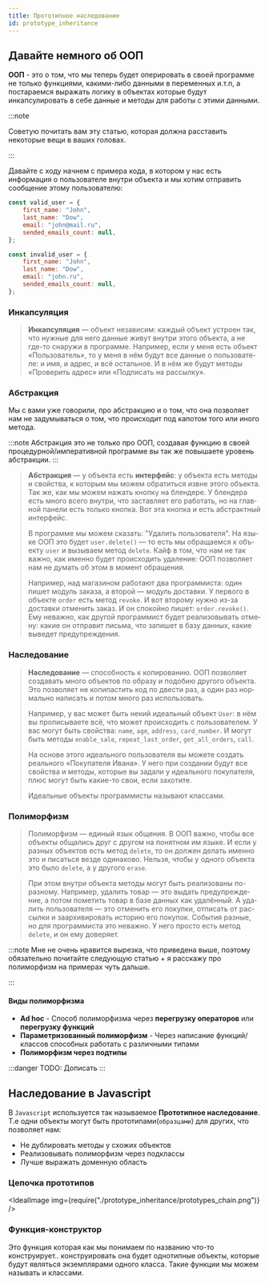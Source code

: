 ```yaml
---
title: Прототипное наследование
id: prototype_inheritance
---
```



## Давайте немного об ООП

**ООП** - это о том, что мы теперь будет оперировать в своей программе не только функциями, какими-либо данными в переменных и.т.п, а постараемся выражать логику в объектах которые будут инкапсулировать в себе данные и методы для работы с этими данными.

:::note

Советую почитать вам эту статью, которая должна расставить некоторые вещи в ваших головах.

<Link
    title="Объектно-ориентированное программирование: на пальцах"
    href="https://zen.yandex.ru/media/code/obektnoorientirovannoe-programmirovanie-na-palcah-5d931239c31e4900b16af5c0"
    image="https://avatars.mds.yandex.net/get-zen_doc/1641332/pub_5d931239c31e4900b16af5c0_5d93123eba281e00b14f3911/scale_1200"
/>

:::

Давайте с ходу начнем с примера кода, в котором у нас есть информация о пользователе внутри объекта и мы хотим отправить сообщение этому пользователю:

```js
const valid_user = {
    first_name: "John",
    last_name: "Dow",
    email: "john@mail.ru",
    sended_emails_count: null,
};

const invalid_user = {
    first_name: "John",
    last_name: "Dow",
    email: "john.ru",
    sended_emails_count: null,
};
```

### Инкап­су­ля­ция

> **Инкап­су­ля­ция** — объ­ект неза­ви­сим: каж­дый объ­ект устро­ен так, что нуж­ные для него дан­ные живут внут­ри это­го объ­ек­та, а не где-то сна­ру­жи в про­грам­ме. Напри­мер, если у меня есть объ­ект «Поль­зо­ва­тель», то у меня в нём будут все дан­ные о поль­зо­ва­те­ле: и имя, и адрес, и всё осталь­ное. И в нём же будут мето­ды «Про­ве­рить адрес» или «Под­пи­сать на рас­сыл­ку».

### Абстрак­ция

Мы с вами уже говорили, про абстракцию и о том, что она позволяет нам не задумываться о том, что происходит под капотом того или иного метода.

:::note
Абстракция это не только про ООП, создавая функцию в своей процедурной/императивной программе вы так же повышаете уровень абстракции.
:::

> **Абстрак­ция** — у объ­ек­та есть **интер­фейс**: у объ­ек­та есть мето­ды и свой­ства, к кото­рым мы можем обра­тить­ся извне это­го объ­ек­та. Так же, как мы можем нажать кноп­ку на блен­де­ре. У блен­де­ра есть мно­го все­го внут­ри, что застав­ля­ет его рабо­тать, но на глав­ной пане­ли есть толь­ко кноп­ка. Вот эта кноп­ка и есть абстракт­ный интер­фейс.
>
> В про­грам­ме мы можем ска­зать: "Уда­лить поль­зо­ва­те­ля". На язы­ке ООП это будет `user.delete()` — то есть мы обра­ща­ем­ся к объ­ек­ту `user` и вызы­ва­ем метод `delete`. Кайф в том, что нам не так важ­но, как имен­но будет про­ис­хо­дить уда­ле­ние: ООП поз­во­ля­ет нам не думать об этом в момент обра­ще­ния.
>
> Напри­мер, над мага­зи­ном рабо­та­ют два про­грам­ми­ста: один пишет модуль зака­за, а вто­рой — модуль достав­ки. У пер­во­го в объ­ек­те `order` есть метод `revoke`. И вот вто­ро­му нуж­но из-за достав­ки отме­нить заказ. И он спо­кой­но пишет: `order.revoke()`. Ему неваж­но, как дру­гой про­грам­мист будет реа­ли­зо­вы­вать отме­ну: какие он отпра­вит пись­ма, что запи­шет в базу дан­ных, какие выве­дет пре­ду­пре­жде­ния.

### Наследование

> **Насле­до­ва­ние** — спо­соб­ность к копи­ро­ва­нию. ООП поз­во­ля­ет созда­вать мно­го объ­ек­тов по обра­зу и подо­бию дру­го­го объ­ек­та. Это поз­во­ля­ет не копи­па­стить код по две­сти раз, а один раз нор­маль­но напи­сать и потом мно­го раз исполь­зо­вать.
>
> Напри­мер, у вас может быть некий иде­аль­ный объ­ект `User`: в нём вы про­пи­сы­ва­е­те всё, что может про­ис­хо­дить с поль­зо­ва­те­лем. У вас могут быть свой­ства: `name`, `age`, `address`, `card_number`. И могут быть мето­ды `enable_sale`, `repeat_last_order`, `get_all_orders`, `call`.
>
> На осно­ве это­го иде­аль­но­го поль­зо­ва­те­ля вы може­те создать реаль­но­го «Поку­па­те­ля Ива­на». У него при созда­нии будут все свой­ства и мето­ды, кото­рые вы зада­ли у иде­аль­но­го поку­па­те­ля, плюс могут быть какие-то свои, если захо­ти­те.
>
> Иде­аль­ные объ­ек­ты про­грам­ми­сты назы­ва­ют клас­са­ми.

### Полиморфизм

> Поли­мор­физм — еди­ный язык обще­ния. В ООП важ­но, что­бы все объ­ек­ты обща­лись друг с дру­гом на понят­ном им язы­ке. И если у раз­ных объ­ек­тов есть метод `delete`, то он дол­жен делать имен­но это и писать­ся вез­де оди­на­ко­во. Нель­зя, что­бы у одно­го объ­ек­та это было `delete`, а у дру­го­го `erase`.

> При этом внут­ри объ­ек­та мето­ды могут быть реа­ли­зо­ва­ны по-разному. Напри­мер, уда­лить товар — это выдать пре­ду­пре­жде­ние, а потом поме­тить товар в базе дан­ных как уда­лён­ный. А уда­лить поль­зо­ва­те­ля — это отме­нить его покуп­ки, отпи­сать от рас­сыл­ки и заар­хи­ви­ро­вать исто­рию его поку­пок. Собы­тия раз­ные, но для про­грам­ми­ста это неваж­но. У него про­сто есть метод `delete`, и он ему дове­ря­ет.

:::note
Мне не очень нравится вырезка, что приведена выше, поэтому обязательно почитайте следующую статью + я расскажу про полиморфизм на примерах чуть дальше.

<Link
    title="Polymorphism (computer science)"
    href="https://ru.wikipedia.org/wiki/%D0%9F%D0%BE%D0%BB%D0%B8%D0%BC%D0%BE%D1%80%D1%84%D0%B8%D0%B7%D0%BC_(%D0%B8%D0%BD%D1%84%D0%BE%D1%80%D0%BC%D0%B0%D1%82%D0%B8%D0%BA%D0%B0)"
/>
:::

#### Виды полиморфизма

-   **Ad hoc** - Способ полиморфизма через **перегрузку операторов** или **перегрузку функций**
-   **Параметризованный полиморфизм** - Через написание функций/классов способных работать с различными типами
-   **Полиморфизм через подтипы**

:::danger
TODO: Дописать
:::

## Наследование в Javascript

В `Javascript` используется так называемое **Прототипное наследование**. Т.е одни объекты могут быть прототипами(`образцами`) для других, что позволяет нам:

-   Не дублировать методы у схожих объектов
-   Реализовывать полиморфизм через подклассы
-   Лучше выражать доменную область

### Цепочка прототипов

<IdealImage img={require("./prototype_inheritance/prototypes_chain.png")} />

### Функция-конструктор

Это функция которая как мы понимаем по названию что-то конструирует.. конструировать она будет однотипные объекты, которые будут являться экземплярами одного класса. Такие функции мы можем называть и классами.

